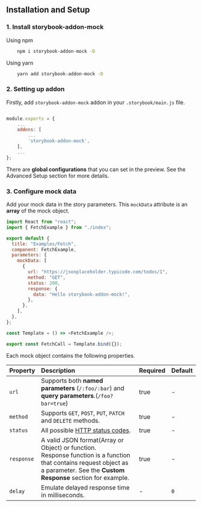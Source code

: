 
<Meta title="Docs/Installation" />

<style>
  {`
        .subheading {
            margin-bottom: 1.5rem;
        }
    `}
</style>

<h2 className="subheading">Installation and Setup</h2>

<h3 className="subheading">1. Install storybook-addon-mock</h3>

<div>Using npm</div>

```sh
    npm i storybook-addon-mock -D
```

<div> Using yarn </div>

```sh
    yarn add storybook-addon-mock -D
```

<h3 className="subheading">2. Setting up addon</h3>

Firstly, add `storybook-addon-mock` addon in your `.storybook/main.js` file.

```js

module.exports = {
    ...
    addons: [
        ...
        'storybook-addon-mock',
    ],
    ...
};
```

There are <strong>global configurations</strong> that you can set in the preview.
See the <LinkTo kind="Docs/Advanced Setup" story="page">Advanced Setup</LinkTo> section for more details.

<h3 className="subheading">3. Configure mock data</h3>

Add your mock data in the story parameters. This `mockData` attribute is an <strong>array</strong> of the mock object.

```js
import React from "react";
import { FetchExample } from "./index";

export default {
  title: "Examples/Fetch",
  component: FetchExample,
  parameters: {
    mockData: [
      {
        url: "https://jsonplaceholder.typicode.com/todos/1",
        method: "GET",
        status: 200,
        response: {
          data: "Hello storybook-addon-mock!",
        },
      },
    ],
  },
};

const Template = () => <FetchExample />;

export const FetchCall = Template.bind({});
```

Each mock object contains the following properties.

| Property   | Description                                                                                                                                                                           | Required | Default |
| ---------- | :------------------------------------------------------------------------------------------------------------------------------------------------------------------------------------ | :------- | :------ |
| `url`      | Supports both **named parameters** (`/:foo/:bar`) and **query parameters**.(`/foo?bar=true`)                                                                                          | true     | -       |
| `method`   | Supports `GET`, `POST`, `PUT`, `PATCH` and `DELETE` methods.                                                                                                                          | true     | -       |
| `status`   | All possible [HTTP status codes](https://developer.mozilla.org/en-US/docs/Web/HTTP/Status).                                                                                           | true     | -       |
| `response` | A valid JSON format(Array or Object) or function. <br/> Response function is a function that contains request object as a parameter. See the **Custom Response** section for example. | true     | -       |
| `delay`    | Emulate delayed response time in milliseconds.                                                                                                                                        | -        | `0`     |

<br />

<Footer
  title="Advanced setup"
  subtitle="Setup the addon with advanced configuration"
  actionText="Next"
  actionLink="Docs/Advanced setup"
/>
